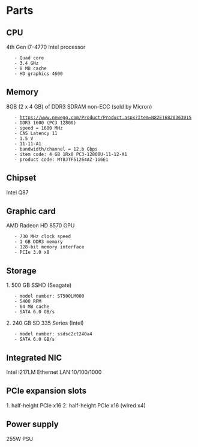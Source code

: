 = Parts =
== CPU ==
4th Gen i7-4770 Intel processor
	- Quad core
	- 3.4 GHz
	- 8 MB cache
	- HD graphics 4600

== Memory ==
8GB (2 x 4 GB) of DDR3 SDRAM non-ECC (sold by Micron)
	- [[https://www.newegg.com/Product/Product.aspx?Item=N82E16820363015]]
	- DDR3 1600 (PC3 12800)
	- speed = 1600 MHz
	- CAS Latency 11
	- 1.5 V
	- 11-11-A1
	- bandwidth/channel = 12.b Gbps
	- item code: 4 GB 1Rx8 PC3-12800U-11-12-A1
	- product code: MT8JTF51264AZ-1G6E1

== Chipset ==
Intel Q87

== Graphic card ==
AMD Radeon HD 8570 GPU
	- 730 MHz clock speed
	- 1 GB DDR3 memory
	- 128-bit memory interface
	- PCIe 3.0 x8

== Storage ==
1. 500 GB SSHD (Seagate)
	- model number: ST500LM000
	- 5400 RPM
	- 64 MB cache
	- SATA 6.0 GB/s
2. 240 GB SD 335 Series (Intel)
	- model number: ssdsc2ct240a4 
	- SATA 6.0 GB/s

== Integrated NIC ==
Intel i217LM Ethernet LAN 10/100/1000


== PCIe expansion slots ==
1. half-height PCIe x16
2. half-height PCIe x16 (wired x4)

== Power supply ==
255W PSU



